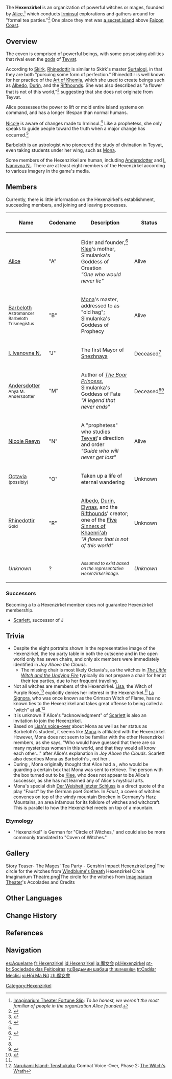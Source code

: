 {{Faction Infobox
|image        = Song of the Welkin Moon Hexenzirkel.png
|leader       = [[Alice]] <small>(Elder)</small>
|founder      = Alice
}}
The '''Hexenzirkel''' is an organization of powerful witches or mages, founded by [[Alice]],<ref>[[Imaginarium Theater/Fortune Slips|Imaginarium Theater Fortune Slip]]: ''To be honest, we weren't the most familiar of people in the organization Alice founded.''</ref> which conducts [[Irminsul]] explorations and gathers around for "formal tea parties."<ref name="lisa">{{Ref/VO|Lisa|About Mona}}</ref> One place they met was [[Hexenzirkel's Island in the Sky|a secret island]] above [[Falcon Coast]].

==Overview==
The coven is comprised of powerful beings, with some possessing abilities that rival even the [[god]]s of [[Teyvat]].

According to [[Skirk]], [[Rhinedottir]] is similar to Skirk's master [[Surtalogi]], in that they are both "pursuing some form of perfection." Rhinedottir is well known for her practice of the [[Art of Khemia]], which she used to create beings such as [[Albedo]], [[Durin]], and the [[Riftwolf|Rifthounds]]. She was also described as "a flower that is not of this world,"<ref name="joy">{{Ref/Quest|Joy Above the Clouds}}</ref> suggesting that she does not originate from Teyvat.

Alice possesses the power to lift or mold entire island systems on command, and has a longer lifespan than normal humans.

[[Nicole]] is aware of changes made to Irminsul.<ref>{{Ref/Quest|As Though Morning Dew}}</ref> Like a prophetess, she only speaks to guide people toward the truth when a major change has occurred.<ref name="joy"/>

[[Barbeloth]] is an astrologist who pioneered the study of divination in Teyvat, even taking students under her wing, such as [[Mona]].

Some members of the Hexenzirkel are human, including [[Andersdotter]] and [[I. Ivanovna N.]]. There are at least eight members of the Hexenzirkel according to various imagery in the game's media.

==Members==
Currently, there is little information on the Hexenzirkel's establishment, succeeding members, and joining and leaving processes.
{| class="article-table tdc3"
! Name
! Codename
! Description
! Status
|-
| [[Alice]]
| "A"
| Elder and founder,<ref name="barbara">{{Ref/CS|Barbara|Alice's Idol Magazine}}</ref> [[Klee]]'s mother, Simulanka's Goddess of Creation<br>''"One who would never lie"''
| Alive
|-
| [[Barbeloth]]<br><small>Astromancer Barbeloth Trismegistus</small>
| "B"
| [[Mona]]'s master, addressed to as "old hag"; Simulanka's Goddess of Prophecy
| Alive
|-
| [[I. Ivanovna N.]]
| "J"
| The first Mayor of [[Snezhnaya]]
| Deceased<ref name="joy"/>
|-
| [[Andersdotter]]<br><small>Anya M. Andersdotter</small>
| "M"
| Author of ''[[The Boar Princess]]'', Simulanka's Goddess of Fate<br>''"A legend that never ends"''
| Deceased<ref name="joy"/><ref>{{Ref/Quest|Until the End of the World|quote='''"M":''' Unlike my friends, I don't have a long time to live. All said and done, the story of my life will be shorter than the fairy tales in this book. So, I will have to leave your side, I'm afraid.}}</ref>
|-
| [[Nicole Reeyn]]
| "N"
| A "prophetess" who studies [[Teyvat]]'s direction and order<br>''"Guide who will never get lost"''
| Alive
|-
| [[Octavia]] <small>(possibly)</small>
| "O"
| Taken up a life of eternal wandering
| Unknown
|-
| [[Rhinedottir]]<br><small>Gold</small>
| "R"
| [[Albedo]], [[Durin]], [[Elynas (NPC)|Elynas]], and the [[Riftwolf|Rifthounds]]' creator; one of the [[Five Sinners of Khaenri'ah]]<br>''"A flower that is not of this world"''
| Unknown
|-
| ''Unknown''
| ?
| <small>''Assumed to exist based on the representative Hexenzirkel image.''</small>
| ''Unknown''
|}

===Successors===
Becoming a {{lang|successor|zh=继承者/继承人|zh_tl=heir}} to a Hexenzirkel member does not guarantee Hexenzirkel membership.
*[[Scarlett]], successor of J

==Trivia==
*Despite the eight portraits shown in the representative image of the Hexenzirkel, the tea party table in both the cutscene and in the open world only has seven chairs, and only six members were immediately identified in ''Joy Above the Clouds''.
**The missing chair is most likely Octavia's, as the witches in ''[[The Little Witch and the Undying Fire]]'' typically do not prepare a chair for her at their tea parties, due to her frequent traveling.
*Not all witches are members of the Hexenzirkel. [[Lisa]], the Witch of Purple Rose,<ref>{{Ref/VO|Lisa|Feelings About Ascension: Conclusion}}</ref> explicitly denies her interest in the Hexenzirkel.<ref name="lisa" /> [[La Signora]], who was once known as the Crimson Witch of Flame, has no known ties to the Hexenzirkel and takes great offense to being called a "witch" at all.<ref>[[Narukami Island: Tenshukaku]] Combat Voice-Over, Phase 2: [[Narukami Island: Tenshukaku#Phase 2 4|The Witch's Wrath]]</ref>
*It is unknown if Alice's "acknowledgment" of [[Scarlett]] is also an invitation to join the Hexenzirkel.
*Based on [[Lisa/Voice-Overs|Lisa's voice-over]] about Mona as well as her status as Barbeloth's student, it seems like [[Mona]] is affiliated with the Hexenzirkel. However, Mona does not seem to be familiar with the other Hexenzirkel members, as she says, "Who would have guessed that there are so many mysterious women in this world, and that they would all know each other..." after Alice's explanation in ''Joy Above the Clouds''. Scarlett also describes Mona as Barbeloth's {{lang|student|zh=弟子}}, not her {{lang|successor|zh=继承者/继承人|zh_tl=heir}}.
*During {{Quest|Beyond This World's Stars}}, Mona originally thought that Alice had a {{lang|successor|zh=继承者/继承人|zh_tl=heir}}, who would be guarding a certain box that Mona was sent to retrieve. The person with the box turned out to be [[Klee]], who does not appear to be Alice's successor, as she has not learned any of Alice's mystical arts.
*Mona's special dish [[Der Weisheit Letzter Schluss (Life)|Der Weisheit letzter Schluss]] is a direct quote of the play "Faust" by the German poet Goethe. In ''Faust'', a coven of witches convenes on top of the windy mountain Brocken in Germany's Harz Mountains, an area infamous for its folklore of witches and witchcraft. This is parallel to how the Hexenzirkel meets on top of a mountain.
===Etymology===
*"Hexenzirkel" is German for "Circle of Witches," and could also be more commonly translated to "Coven of Witches."

==Gallery==
<gallery>
Story Teaser- The Mages' Tea Party - Genshin Impact
Hexenzirkel.png|The circle for the witches from [[Windblume's Breath]]
Hexenzirkel Circle Imaginarium Theatre.png|The circle for the witches from [[Imaginarium Theater]]'s Accolades and Credits
</gallery>
<!--
==Notes==
{{Reflist|note=1}}
-->

==Other Languages==
{{Other Languages
|en      = Hexenzirkel
|en_lang = de
|en_tl   = Circle of Witches
|zhs     = 魔女会
|zhs_rm  = Mónǚ-huì
|zht     = 魔女會
|zht_rm  = Mónǚ-huì
|zh_tl   = Circle of Witches
|ja      = 魔女会
|ja_rm   = Majo-kai<ref>{{Ref/VO|Lisa|About Mona|ja|note=Japanese Voice-Over}}</ref>
|ja_tl   = Circle of Witches
|ko      = {{tt|마녀회|魔女會}}
|ko_rm   = Manyeo-hoe
|ko_tl   = Circle of Witches
|es      = Aquelarre
|es_tl   = Coven
|fr      = Hexenzirkel
|ru      = Ведьмин шабаш
|ru_tl   = Sabbath of Witches
|ru_note = Here, "Sabbath" means "a meeting of witches, presided over by the devil." See also {{wt|witches' Sabbath}}.
|th      = Hexenzirkel
|vi      = {{tt|Hội|會}} {{tt|Ma Nữ|魔女}}
|vi_tl   = Circle of Witches
|de      = Hexenzirkel
|de_tl   = Circle of Witches
|id      = Hexenzirkel
|pt      = Hexenzirkel<ref name="lisa" /> / Sociedade das Feiticeiras<ref name="barbara" />
|pt_tl   = Hexenzirkel / Society of the Witches
|tr      = Cadılar Meclisi
|tr_tl   = Coven
|it      = Hexenzirkel
|it_tl   = Hexenzirkel
}}

==Change History==
{{Change History|introduced=1.0}}

==References==
{{Reflist}}

==Navigation==
{{Faction Navbox}}

[[Category:Hexenzirkel]]

[[es:Aquelarre]]
[[fr:Hexenzirkel]]
[[id:Hexenzirkel]]
[[ja:魔女会]]
[[pl:Hexenzirkel]]
[[pt-br:Sociedade das Feiticeiras]]
[[ru:Ведьмин шабаш]]
[[th:สมาคมแม่มด]]
[[tr:Cadılar Meclisi]]
[[vi:Hội Ma Nữ]]
[[zh:魔女會]]